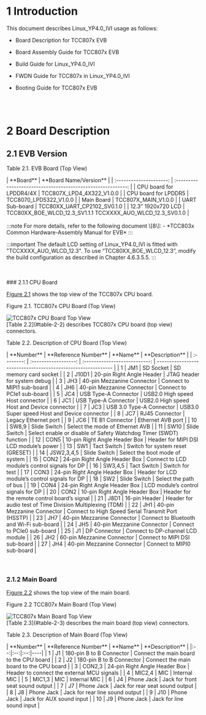
<Layout title="Linux YP4.0 IVI SDK - Getting Started for TCC807x">



# 1 Introduction

This document describes Linux_YP4.0_IVI usage as follows:

- Board Description for TCC807x EVB

- Board Assembly Guide for TCC807x EVB

- Build Guide for Linux_YP4.0_IVI

- FWDN Guide for TCC807x in Linux_YP4.0_IVI

- Booting Guide for TCC807x EVB  

<br />

<br />

# 2 Board Description

## 2.1 EVB Version

<p id="table-2-1" style={{ textAlign: "center", fontWeight: "bold", marginBottom: "0.2rem" }}>
  Table 2.1. EVB Board (Top View)
</p>

<div class="full-width-table">
|        **Board**        |                    **Board Name/Version**                    |
| :---------------------: | :----------------------------------------------------------: |
| CPU board for LPDDR4/4X |                  TCC807X_LPD4_4X322_V1.0.0                   |
|  CPU board for LPDDR5   |                    TCC8070_LPD5322_V1.0.0                    |
|       Main Board        |                     TCC807X_MAIN_V1.0.0                      |
|     UART Sub-board      |                 TCC80XX_UART_CP2102_SV0.1.0                  |
|   12.3” 1920x720 LCD    | TCC80XX_BOE_WLCD_12.3_SV1.1.1  TCCXXXX_AUO_WLCD_12.3_SV0.1.0 |
</div>


<br />
:::note
For more details, refer to the following document \[8\]:  
- *TCC803x Common Hardware-Assembly Manual for EVB*
:::

:::important
The default LCD setting of Linux_YP4.0_IVI is fitted with "TCCXXXX_AUO_WLCD_12.3". 
To use “TCC80XX_BOE_WLCD_12.3”, modify the build configuration as described in Chapter 4.6.3.5.5.
:::



<br />
<br />
### 2.1.1 CPU Board

[Figure 2.1](#figure-2-1) shows the top view of the TCC807x CPU board.


<p id="figure-2-1" style={{ textAlign: "center", fontWeight: "bold", marginBottom: "0.2rem"}}>
  Figure 2.1. TCC807x CPU Board (Top View)
</p>  
<img
  src={useBaseUrl('/807x/linux-yp4.0-getting-started/figure2.1-tcc807x-cpu-board-top-view.png')}
  alt="TCC807x CPU Board Top View"
  style={{ maxWidth: "100%", display: "block", margin: "0 auto" }}
/>

<br />
[Table 2.2](#table-2-2) describes TCC807x CPU board (top view) connectors.

<p id="table-2-2" style={{ textAlign: "center", fontWeight: "bold", marginBottom: "0.2rem"}}>
  Table 2.2. Description of CPU Board (Top View)
</p>

<div class="full-width-table">
| **Number** | **Reference Number** |           **Name**            | **Description**                                              |
| :--------: | :------------------: | :---------------------------: | ------------------------------------------------------------ |
|     1      |         JM1          |           SD Socket           | SD memory  card socket                                       |
|     2      |        J10D1         |   20-pin Right Angle Header   | JTAG  header for system debug                                |
|     3      |         JH3          |  40-pin Mezzanine Connector   | Connect  to MIPI1 sub-board                                  |
|     4      |         JH6          |  40-pin Mezzanine Connector   | Connect  to PCIe1 sub-board                                  |
|     5      |         JC4          |     USB Type-A Connector      | USB2.0  High speed Host connector                            |
|     6      |         JC1          |     USB Type-A Connector      | USB2.0  High speed Host and Device connector                 |
|     7      |         JC3          |   USB 3.0 Type-A Connector    | USB3.0  Super speed Host and Device connector                |
|     8      |         JC7          |        RJ45 Connector         | Legacy Ethernet port                                         |
|     9      |         JC6          |        TE B1 Connector        | Ethernet AVB port                                            |
|     10     |        SW8,9         |         Slide Switch          | Select the mode of Ethernet AVB                              |
|     11     |         SW10         |         Slide Switch          | Select enable or disable of  Safety Watchdog Timer (SWDT) function |
|     12     |         CON5         | 10-pin Right Angle Header Box | Header for MIPI DSI LCD  module’s power                      |
|     13     |         SW1          |          Tact Switch          | Switch for system reset (GRESET) |
|     14     |      JSW2,3,4,5      |         Slide Switch          | Select the boot mode of system                               |
|     15     |         CON2         | 24-pin Right Angle Header Box | Connect to LCD module’s control  signals for DP              |
|     16     |       SW3,4,5        |          Tact Switch          | Switch for test                                              |
|     17     |         CON3         | 24-pin Right Angle Header Box | Header for LCD module’s control  signals for DP              |
|     18     |         SW2          |         Slide Switch          | Select the path of bus                                       |
|     19     |         CON4         | 24-pin Right Angle Header Box | LCD module’s control signals  for DP                         |
|     20     |         CON2         | 10-pin Right Angle Header Box | Header for the remote control  board’s signal                |
|     21     |         J8D1         |         16-pin Header         | Header for audio test of Time  Division Multiplexing (TDM)   |
|     22     |         JH1          |  40-pin Mezzanine Connector   | Connect  to High Speed Serial Transmit Port (HSSTP)          |
|     23     |         JH7          |  40-pin Mezzanine Connector   | Connect  to Bluetooth and Wi-Fi sub-board                    |
|     24     |         JH5          |  40-pin Mezzanine Connector   | Connect  to PCIe0 sub-board                                  |
|     25     |          J1          |         DP Connector          | Connect  to DP-channel LCD module                            |
|     26     |         JH2          |  60-pin Mezzanine Connector   | Connect  to MIPI DSI sub-board                               |
|     27     |         JH4          |  40-pin Mezzanine Connector   | Connect  to MIPI0 sub-board                                  |
</div>
  
<br />
<br /> 

### 2.1.2 Main Board

[Figure 2.2](#figure-2-2) shows the top view of the main board.

<p id="figure-2-2" style={{ textAlign: "center", fontWeight: "bold" }}>
  Figure 2.2 TCC807x Main Board (Top View)
</p>  
<img
  src={useBaseUrl('/807x/linux-yp4.0-getting-started/figure2.2-tcc807x-main-board-top-view.png')}
  alt="TCC807x Main Board Top View"
  style={{ maxWidth: "100%", display: "block", margin: "0 auto" }}
/>



<br />
[Table 2.3](#table-2-3) describes the main board (top view) connectors.

<p id="table-2-3" style={{ textAlign: "center", fontWeight: "bold", marginBottom: "0.2rem"}}>
  Table 2.3. Description of Main Board (Top View)
</p>
<div class="full-width-table">
| **Number** | **Reference Number** | **Name** | **Description** |
|:--:|:--:|:--:|----|
| 1 | J1 | 180-pin B to B Connector | Connect the main board to the CPU board |
| 2 | J2 | 180-pin B to B Connector | Connect the main board to the CPU board |
| 3 | CON2,3 | 24-pin Right Angle Header Box | Header to connect the external MCU signals |
| 4 | MIC2,4 | MIC | Internal MIC |
| 5 | MIC1,3 | MIC | Internal MIC |
| 6 | J4 | Phone Jack | Jack for front seat sound output |
| 7 | J7 | Phone Jack | Jack for rear seat sound output |
| 8 | J8 | Phone Jack | Jack for rear line sound output |
| 9 | J10 | Phone Jack | Jack for AUX sound input |
| 10 | J9 | Phone Jack | Jack for line sound input |
</div>



</Layout>


